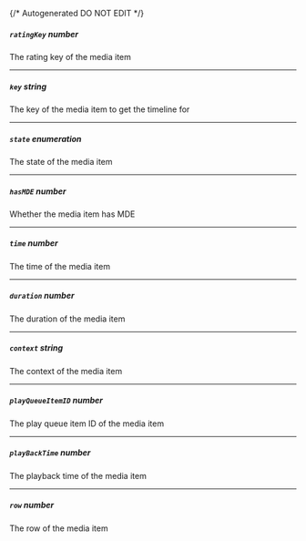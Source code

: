 {/* Autogenerated DO NOT EDIT  */}

##### `ratingKey` _number_
The rating key of the media item

---
##### `key` _string_
The key of the media item to get the timeline for

---
##### `state` _enumeration_
The state of the media item
<Collapsible openLabel={Labels.showProperties} closeLabel={Labels.hideProperties}>
    <State/>
</Collapsible>

---
##### `hasMDE` _number_
Whether the media item has MDE

---
##### `time` _number_
The time of the media item

---
##### `duration` _number_
The duration of the media item

---
##### `context` _string_
The context of the media item

---
##### `playQueueItemID` _number_
The play queue item ID of the media item

---
##### `playBackTime` _number_
The playback time of the media item

---
##### `row` _number_
The row of the media item


